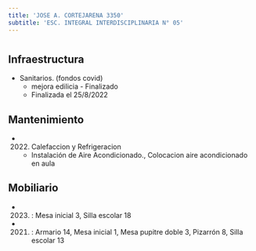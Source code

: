 ```yaml
---
title: 'JOSE A. CORTEJARENA 3350'
subtitle: 'ESC. INTEGRAL INTERDISCIPLINARIA N° 05'
---
```


#
## Infraestructura

* Sanitarios. (fondos covid) 
    + mejora edilicia - Finalizado 
    + Finalizada el 25/8/2022 






## Mantenimiento

*  (2022) Calefaccion y Refrigeracion 
    + Instalación de  Aire Acondicionado., Colocacion aire acondicionado en aula





## Mobiliario

*  (2023) : Mesa inicial 3, Silla escolar 18 

*  (2021) : Armario 14, Mesa inicial 1, Mesa pupitre doble 3, Pizarrón 8, Silla escolar 13 



